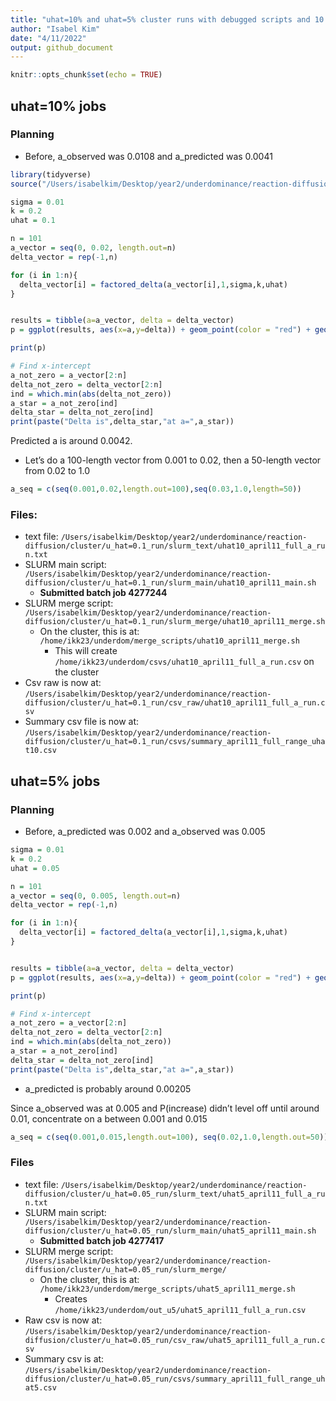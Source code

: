 ```yaml
---
title: "uhat=10% and uhat=5% cluster runs with debugged scripts and 10 gens until drive"
author: "Isabel Kim"
date: "4/11/2022"
output: github_document
---
```


```r
knitr::opts_chunk$set(echo = TRUE)
```

## uhat=10% jobs

### Planning

* Before, a_observed was 0.0108 and a_predicted was 0.0041
```r
library(tidyverse)
source("/Users/isabelkim/Desktop/year2/underdominance/reaction-diffusion/scripts/auc-equations.R")

sigma = 0.01
k = 0.2
uhat = 0.1

n = 101
a_vector = seq(0, 0.02, length.out=n)
delta_vector = rep(-1,n)

for (i in 1:n){
  delta_vector[i] = factored_delta(a_vector[i],1,sigma,k,uhat)
}


results = tibble(a=a_vector, delta = delta_vector)
p = ggplot(results, aes(x=a,y=delta)) + geom_point(color = "red") + geom_line() + geom_hline(yintercept = 0)

print(p)

# Find x-intercept
a_not_zero = a_vector[2:n]
delta_not_zero = delta_vector[2:n]
ind = which.min(abs(delta_not_zero))
a_star = a_not_zero[ind]
delta_star = delta_not_zero[ind]
print(paste("Delta is",delta_star,"at a=",a_star))
```

Predicted a is around 0.0042.

* Let's do a 100-length vector from 0.001 to 0.02, then a 50-length vector from 0.02 to 1.0
```r
a_seq = c(seq(0.001,0.02,length.out=100),seq(0.03,1.0,length=50))
```

### Files:

* text file: `/Users/isabelkim/Desktop/year2/underdominance/reaction-diffusion/cluster/u_hat=0.1_run/slurm_text/uhat10_april11_full_a_run.txt`
* SLURM main script: `/Users/isabelkim/Desktop/year2/underdominance/reaction-diffusion/cluster/u_hat=0.1_run/slurm_main/uhat10_april11_main.sh`
  + **Submitted batch job 4277244**
* SLURM merge script: `/Users/isabelkim/Desktop/year2/underdominance/reaction-diffusion/cluster/u_hat=0.1_run/slurm_merge/uhat10_april11_merge.sh`
  + On the cluster, this is at: `/home/ikk23/underdom/merge_scripts/uhat10_april11_merge.sh`
    * This will create `/home/ikk23/underdom/csvs/uhat10_april11_full_a_run.csv` on the cluster
* Csv raw is now at: `/Users/isabelkim/Desktop/year2/underdominance/reaction-diffusion/cluster/u_hat=0.1_run/csv_raw/uhat10_april11_full_a_run.csv`
* Summary csv file is now at: `/Users/isabelkim/Desktop/year2/underdominance/reaction-diffusion/cluster/u_hat=0.1_run/csvs/summary_april11_full_range_uhat10.csv`

## uhat=5% jobs

### Planning

* Before, a_predicted was 0.002 and a_observed was 0.005
```r
sigma = 0.01
k = 0.2
uhat = 0.05

n = 101
a_vector = seq(0, 0.005, length.out=n)
delta_vector = rep(-1,n)

for (i in 1:n){
  delta_vector[i] = factored_delta(a_vector[i],1,sigma,k,uhat)
}


results = tibble(a=a_vector, delta = delta_vector)
p = ggplot(results, aes(x=a,y=delta)) + geom_point(color = "red") + geom_line() + geom_hline(yintercept = 0)

print(p)

# Find x-intercept
a_not_zero = a_vector[2:n]
delta_not_zero = delta_vector[2:n]
ind = which.min(abs(delta_not_zero))
a_star = a_not_zero[ind]
delta_star = delta_not_zero[ind]
print(paste("Delta is",delta_star,"at a=",a_star))
```
* a_predicted is probably around 0.00205

Since a_observed was at 0.005 and P(increase) didn't level off until around 0.01, concentrate on a between 0.001 and 0.015
```r
a_seq = c(seq(0.001,0.015,length.out=100), seq(0.02,1.0,length.out=50))
```

### Files

* text file: `/Users/isabelkim/Desktop/year2/underdominance/reaction-diffusion/cluster/u_hat=0.05_run/slurm_text/uhat5_april11_full_a_run.txt`
* SLURM main script: `/Users/isabelkim/Desktop/year2/underdominance/reaction-diffusion/cluster/u_hat=0.05_run/slurm_main/uhat5_april11_main.sh`
  + **Submitted batch job 4277417**
* SLURM merge script: `/Users/isabelkim/Desktop/year2/underdominance/reaction-diffusion/cluster/u_hat=0.05_run/slurm_merge/`
  + On the cluster, this is at: `/home/ikk23/underdom/merge_scripts/uhat5_april11_merge.sh`
    * Creates `/home/ikk23/underdom/out_u5/uhat5_april11_full_a_run.csv`
* Raw csv is now at: `/Users/isabelkim/Desktop/year2/underdominance/reaction-diffusion/cluster/u_hat=0.05_run/csv_raw/uhat5_april11_full_a_run.csv`
* Summary csv is at: `/Users/isabelkim/Desktop/year2/underdominance/reaction-diffusion/cluster/u_hat=0.05_run/csvs/summary_april11_full_range_uhat5.csv`

